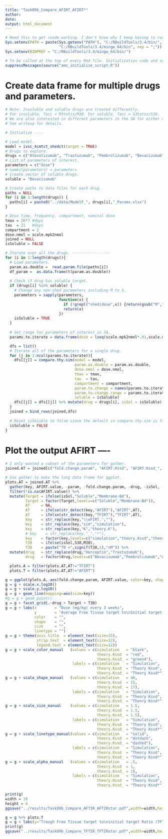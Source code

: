 ```yaml
---
title: "Task09b_Compare_AFIRT_AFIRT*"
author: 
date: 
output: html_document
---
```


```r
# Need this to get rxode working. I don't know why I keep having to run this.
Sys.setenv(PATH = paste(Sys.getenv("PATH"), "C:/RBuildTools/3.4/bin/",
                        "C:/RBuildTools/3.4/mingw_64/bin", sep = ";"))
Sys.setenv(BINPREF = "C:/RBuildTools/3.4/mingw_64/bin/")

# To be called at the top of every Rmd file. Initialization code and some useful constants.
suppressMessages(source("ams_initialize_script.R"))
```

# Create data frame for multiple drugs and parameters.

```r

# Note: Insoluble and soluble drugs are treated differently. 
# For insoluble, Tacc = M3totss/M30. For soluble, Tacc = S3totss/S30. 
# We are also interested in different parameters in the SA for either case.
# See writeup for details.

# Initialize ----

# Load model.
model = ivsc_4cmtct_shedct(target = TRUE)
# Drugs to explore. 
drugs = c("Atezolizumab", "Trastuzumab", "Pembrolizumab", "Bevacizumab")
# List of parameters of interest.
parameters = c("dose")
# names(parameters) = parameters
# Create vector of soluble drugs.
soluble = "Bevacizumab"

# Create paths to data files for each drug.
paths = NULL
for (i in 1:length(drugs)) {
  paths[i] = paste0("../data/ModelF_", drugs[i],"_Params.xlsx")
}

# Dose time, frequency, compartment, nominal dose
tmax = 26*7 #days
tau  = 21   #days
compartment = 2
dose.nmol = scale.mpk2nmol
joined = NULL
isSoluble = FALSE

# Iterate over all the drugs. -----------------
for (i in 1:length(drugs)){
  # Load parameters.
  param.as.double =  read.param.file(paths[i])
  df_param =  as.data.frame(t(param.as.double))
  
  # Check if drug has soluble target.
  if (drugs[i] %in% soluble) {
    # Change any non-shed parameters including M to S.
    parameters = sapply(parameters, 
                        function(x) {
                          if (!grepl("shed|dose",x)) {return(gsub("M","S", x))}
                          return(x)
                        })
    isSoluble = TRUE
  }
  
  # Set range for parameters of interest in SA.
  params.to.iterate = data.frame(dose = lseq(scale.mpk2nmol*.01,scale.mpk2nmol*100,7))

  dfs = list()
  # Iterate all of the parameters for a single drug.
  for (j in 1:ncol(params.to.iterate)){
    dfs[[j]] = compare.thy.sim(model = model,
                               param.as.double = param.as.double,
                               dose.nmol = dose.nmol,
                               tmax = tmax,
                               tau  = tau,
                               compartment = compartment,
                               param.to.change = names(params.to.iterate)[j],
                               param.to.change.range = params.to.iterate[[j]],
                               soluble = isSoluble)
    dfs[[j]] = dfs[[j]] %>% mutate(drug = drugs[i], isSol = isSoluble)
  }
  joined = bind_rows(joined,dfs)
  
  # Reset isSoluble to false since the default in compare.thy.sim is false.
  isSoluble = FALSE
}
```

# Plot the output AFIRT ----

```r

# I only wanted a subset of the parameters for gather.
joined.AT = joined[c("fold.change.param", "AFIRT.Kssd", "AFIRT.Kssd_", "AFIRT.sim", "TFIRT.Kssd", "TFIRT.Kssd_", "TFIRT.sim", "param", "drug", "isSol", "M30", "S30")]

# Use gather to make the long data frame for ggplot.
plots.AT = joined.AT %>% 
  gather(key, AFIRT.value, -param, -fold.change.param, -drug, -isSol, -M30, -S30) %>%
  filter(!is.na(AFIRT.value)) %>%
  mutate(Target = ifelse(isSol,"Soluble","Membrane-Bd"),
         Target = factor(Target,levels=c("Soluble","Membrane-Bd")),
         AT     = NA,
         AT     = ifelse(str_detect(key,"AFIRT"),"AFIRT",AT),
         AT     = ifelse(str_detect(key,"TFIRT"),"TFIRT",AT),
         key    = str_replace(key,"\\wFIRT.",""),
         key    = str_replace(key,"sim","simulation"),
         key    = str_replace(key,"K","theory.K"),
         # key    = str_replace(key,"_","*"),
         key    = factor(key,levels=c("simulation","theory.Kssd","theory.Kssd_")),
         T30    = ifelse(isSol,S30,M30),
         T30    = paste("T0 =",signif(T30,1),"nM")) %>%
  mutate(drug   = str_replace(drug,"Herceptin","Trastuzumab"),
         drug   = factor(drug,levels=c("Bevacizumab","Pembrolizumab","Atezolizumab","Trastuzumab")))

  plots.A = filter(plots.AT,AT!="TFIRT")
  plots.T = filter(plots.AT,AT!="AFIRT")

g = ggplot(plots.A, aes(fold.change.param, AFIRT.value, color=key, shape=key, linetype=key))
g = g + scale.x.log10()
g = g + scale.y.log10()
g = g + geom_line(mapping=aes(size=key))
#g = g + geom_point()
g = g + facet_grid(.~drug + Target + T30)
g = g + labs(x        = "Dose (mg/kg) every 3 weeks",
             y        = "Average Free Tissue target to\nInitial target Ratio (AFTIR)",
             color    = "",
             shape    = "",
             size     = "",
             linetype = "")
g = g + theme(axis.title  = element_text(size=15),
              strip.text  = element_text(size=12),
              legend.text = element_text(size=12))
g = g + scale_color_manual   (values = c(simulation   = "black",
                                         theory.Kssd  = "red",
                                         theory.Kssd_ = "green4"),
                              labels = c(simulation   = "Simulation", 
                                         theory.Kssd  = "Theory Kssd", 
                                         theory.Kssd_ = "Theory Kssd*"))
g = g + scale_shape_manual   (values = c(simulation   = 46,
                                         theory.Kssd  = 15,
                                         theory.Kssd_ = 17),
                              labels = c(simulation   = "Simulation", 
                                         theory.Kssd  = "Theory Kssd", 
                                         theory.Kssd_ = "Theory Kssd*"))
g = g + scale_size_manual    (values = c(simulation   = 1.5,
                                         theory.Kssd  = 1.5,
                                         theory.Kssd_ = 1.5),
                              labels = c(simulation   = "Simulation", 
                                         theory.Kssd  = "Theory Kssd", 
                                         theory.Kssd_ = "Theory Kssd*"))
g = g + scale_linetype_manual(values = c(simulation   = "solid",
                                         theory.Kssd  = "dotdash",
                                         theory.Kssd_ = "dashed"),
                              labels = c(simulation   = "Simulation", 
                                         theory.Kssd  = "Theory Kssd", 
                                         theory.Kssd_ = "Theory Kssd*"))
g = g + scale_alpha_manual   (values = c(simulation   = .5,
                                         theory.Kssd  = 1,
                                         theory.Kssd_ = 1),
                              labels = c(simulation   = "Simulation", 
                                         theory.Kssd  = "Theory Kssd", 
                                         theory.Kssd_ = "Theory Kssd*"))

print(g)
width = 10
height = 4
ggsave("../results/Task09b_Compare_AFTIR_AFTIRstar.pdf",width=width,height=height)

g = g %+% plots.T
g = g + labs(y="Trough Free Tissue target to\ninitial target Ratio (TFTIR)")
print(g)
ggsave("../results/Task09b_Compare_TFTIR_TFTIRstar.pdf",width=width,height=height)
```
















